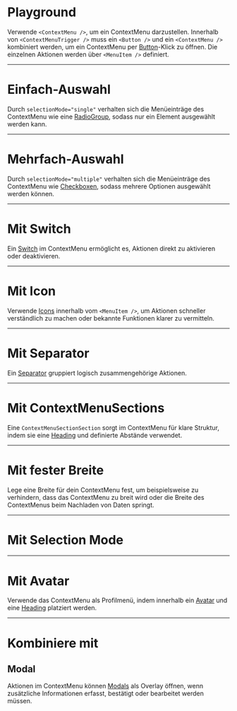 # Playground

Verwende `<ContextMenu />`, um ein ContextMenu darzustellen. Innerhalb von
`<ContextMenuTrigger />` muss ein `<Button />` und ein `<ContextMenu />`
kombiniert werden, um ein ContextMenu per
[Button](/03-components/actions/button/overview)-Klick zu öffnen. Die einzelnen Aktionen
werden über `<MenuItem />` definiert.

<LiveCodeEditor />

---

# Einfach-Auswahl

Durch `selectionMode="single"` verhalten sich die Menüeinträge des ContextMenu
wie eine [RadioGroup](/03-components/form-controls/radio-group/overview), sodass nur ein
Element ausgewählt werden kann.

<LiveCodeEditor example="single-select" editorCollapsed />

---

# Mehrfach-Auswahl

Durch `selectionMode="multiple"` verhalten sich die Menüeinträge des ContextMenu
wie [Checkboxen](/03-components/form-controls/checkbox/overview), sodass mehrere Optionen
ausgewählt werden können.

<LiveCodeEditor example="multi-select" editorCollapsed />

---

# Mit Switch

Ein [Switch](/03-components/form-controls/switch/overview) im ContextMenu ermöglicht es,
Aktionen direkt zu aktivieren oder deaktivieren.

<LiveCodeEditor example="switch" editorCollapsed />

---

# Mit Icon

Verwende [Icons](/03-components/content/icon/overview) innerhalb vom `<MenuItem />`, um
Aktionen schneller verständlich zu machen oder bekannte Funktionen klarer zu
vermitteln.

<LiveCodeEditor example="icon" editorCollapsed />

---

# Mit Separator

Ein [Separator](/03-components/structure/separator/overview) gruppiert logisch
zusammengehörige Aktionen.

<LiveCodeEditor example="separator" editorCollapsed />

---

# Mit ContextMenuSections

Eine `ContextMenuSectionSection` sorgt im ContextMenu für klare Struktur, indem
sie eine [Heading](/03-components/content/heading/overview) und definierte Abstände
verwendet.

<LiveCodeEditor example="section" editorCollapsed />

---

# Mit fester Breite

Lege eine Breite für dein ContextMenu fest, um beispielsweise zu verhindern,
dass das ContextMenu zu breit wird oder die Breite des ContextMenus beim
Nachladen von Daten springt.

<LiveCodeEditor example="width" editorCollapsed />

---

# Mit Selection Mode

<LiveCodeEditor example="sectionSelectionMode" editorCollapsed />

---

# Mit Avatar

Verwende das ContextMenu als Profilmenü, indem innerhalb ein
[Avatar](/03-components/content/avatar/overview) und eine
[Heading](/flow/03-components/content/heading/overview) platziert werden.

<LiveCodeEditor example="avatar" editorCollapsed />

---

# Kombiniere mit

## Modal

Aktionen im ContextMenu können [Modals](/03-components/overlays/modal/overview) als
Overlay öffnen, wenn zusätzliche Informationen erfasst, bestätigt oder
bearbeitet werden müssen.

<LiveCodeEditor example="modal" editorCollapsed />
